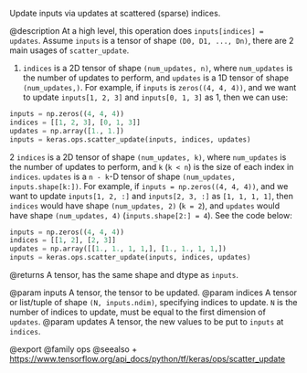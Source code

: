 Update inputs via updates at scattered (sparse) indices.

@description
At a high level, this operation does `inputs[indices] = updates`.
Assume `inputs` is a tensor of shape `(D0, D1, ..., Dn)`, there are 2 main
usages of `scatter_update`.

1. `indices` is a 2D tensor of shape `(num_updates, n)`, where `num_updates`
    is the number of updates to perform, and `updates` is a 1D tensor of
    shape `(num_updates,)`. For example, if `inputs` is `zeros((4, 4, 4))`,
    and we want to update `inputs[1, 2, 3]` and `inputs[0, 1, 3]` as 1, then
    we can use:

```python
inputs = np.zeros((4, 4, 4))
indices = [[1, 2, 3], [0, 1, 3]]
updates = np.array([1., 1.])
inputs = keras.ops.scatter_update(inputs, indices, updates)
```

2 `indices` is a 2D tensor of shape `(num_updates, k)`, where `num_updates`
    is the number of updates to perform, and `k` (`k < n`) is the size of
    each index in `indices`. `updates` is a `n - k`-D tensor of shape
    `(num_updates, inputs.shape[k:])`. For example, if
    `inputs = np.zeros((4, 4, 4))`, and we want to update `inputs[1, 2, :]`
    and `inputs[2, 3, :]` as `[1, 1, 1, 1]`, then `indices` would have shape
    `(num_updates, 2)` (`k = 2`), and `updates` would have shape
    `(num_updates, 4)` (`inputs.shape[2:] = 4`). See the code below:

```python
inputs = np.zeros((4, 4, 4))
indices = [[1, 2], [2, 3]]
updates = np.array([[1., 1., 1, 1,], [1., 1., 1, 1,])
inputs = keras.ops.scatter_update(inputs, indices, updates)
```

@returns
    A tensor, has the same shape and dtype as `inputs`.

@param inputs A tensor, the tensor to be updated.
@param indices A tensor or list/tuple of shape `(N, inputs.ndim)`, specifying
    indices to update. `N` is the number of indices to update, must be
    equal to the first dimension of `updates`.
@param updates A tensor, the new values to be put to `inputs` at `indices`.

@export
@family ops
@seealso
+ <https://www.tensorflow.org/api_docs/python/tf/keras/ops/scatter_update>
